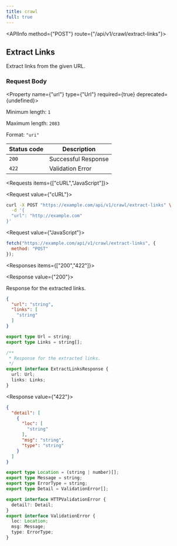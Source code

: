 ```yaml
---
title: crawl
full: true
---
```



<Root>

<API>

<APIInfo method={"POST"} route={"/api/v1/crawl/extract-links"}>

## Extract Links

Extract links from the given URL.

### Request Body

<Property name={"url"} type={"Url"} required={true} deprecated={undefined}>

<span>Minimum length: `1`</span>

<span>Maximum length: `2083`</span>

<span>Format: `"uri"`</span>

</Property>

| Status code | Description |
| ----------- | ----------- |
| `200` | Successful Response |
| `422` | Validation Error |

</APIInfo>

<APIExample>

<Requests items={["cURL","JavaScript"]}>

<Request value={"cURL"}>

```bash
curl -X POST "https://example.com/api/v1/crawl/extract-links" \
  -d '{
  "url": "http://example.com"
}'
```

</Request>

<Request value={"JavaScript"}>

```js
fetch("https://example.com/api/v1/crawl/extract-links", {
  method: "POST"
});
```

</Request>

</Requests>

<Responses items={["200","422"]}>

<Response value={"200"}>

Response for the extracted links.

<ResponseTypes>

<ExampleResponse>

```json
{
  "url": "string",
  "links": [
    "string"
  ]
}
```

</ExampleResponse>

<TypeScriptResponse>

```ts
export type Url = string;
export type Links = string[];

/**
 * Response for the extracted links.
 */
export interface ExtractLinksResponse {
  url: Url;
  links: Links;
}
```

</TypeScriptResponse>

</ResponseTypes>

</Response>

<Response value={"422"}>

<ResponseTypes>

<ExampleResponse>

```json
{
  "detail": [
    {
      "loc": [
        "string"
      ],
      "msg": "string",
      "type": "string"
    }
  ]
}
```

</ExampleResponse>

<TypeScriptResponse>

```ts
export type Location = (string | number)[];
export type Message = string;
export type ErrorType = string;
export type Detail = ValidationError[];

export interface HTTPValidationError {
  detail?: Detail;
}
export interface ValidationError {
  loc: Location;
  msg: Message;
  type: ErrorType;
}
```

</TypeScriptResponse>

</ResponseTypes>

</Response>

</Responses>

</APIExample>

</API>

</Root>